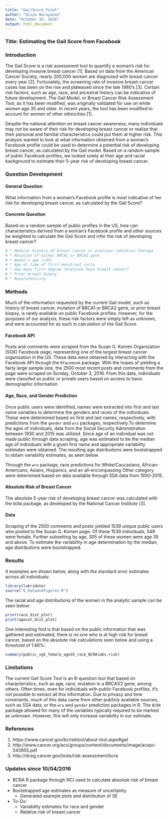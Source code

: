 ```yaml
---
title: "GailScore_Final"
author: "Divya Narayanan"
date: "October 10, 2016"
output: html_document
---
```


### Title: Estimating the Gail Score from Facebook 

### Introduction

The Gail Score is a risk assessment tool to quantify a woman's risk for developing invasive breast cancer [1]. Based on data from the American Cancer Society, nearly 200,000 women are diagnosed with breast cancer every year [2]. Fortunately, the screening rate of invasive breast cancer cases has been on the rise and plateaued since the late 1980's [3]. Certain risk factors, such as age, race, and ancestral history can be indicative of future development. The Gail Model, or Breast Cancer Risk Assessment Tool, as it has been modified, was originally validated for use on white women age 35 and older. In recent years, the tool has been modified to account for women of other ethnicities [1].

Despite the national attention on breast cancer awareness, many individuals may not be aware of their risk for developing breast cancer or realize that their personal and familial characteristics could put them at higher risk. This analysis wanted to look at what information obtained from a woman's Facebook profile could be used to determine a potential risk of developing breast cancer, as calculated by the Gail model. Based on a random sample of public Facebook profiles, we looked solely at their age and racial background to estimate their 5-year risk of developing breast cancer. 

### Question Development
#### General Question

What information from a woman's Facebook profile is most indicative of her risk for developing breast cancer, as calculated by the Gail Score? 

#### Concrete Question  

Based on a random sample of public profiles in the US, how can characteristics derived from a woman's Facebook profile and other sources be weighted to calculate the Gail Score and infer the risk of developing breast cancer? 

```r
# * Medical history of breast cancer or previous radiation therapy
# * Mutation of either BRCA1 or BRCA2 gene
# * Woman's age (>35)
# * Age at time of first menstrual cycle
# * How many first-degree relatives have breast cancer?
# * Prior breast biopsy
# * Race/ethnicity
```

### Methods

Much of the information requested by the current Gail model, such as history of breast cancer, mutation of BRCA1 or BRCA2 gene, or prior breast biopsy, is rarely available on public Facebook profiles. However, for the purposes of our analysis, these risk factors were simply left as unknown, and were accounted for as such in calculation of the Gail Score. 

#### Facebook API 

Posts and comments were scraped from the Susan G. Komen Organization (SGK) Facebook page, representing one of the largest breast cancer organization in the US. These data were obtained by interacting with the Facebook API through the `Rfacebook` package. With the hopes of yielding a fairly large sample size, the 2500 most recent posts and comments from the page were scraped on Sunday, October 3, 2016. From this data, individuals were classifed as public or private users based on access to basic demographic information. 

#### Age, Race, and Gender Prediction 
Once public users were identified, names were extracted into first and last name variables to determine the genders and races of the individuals. These were determined based on first and last names, respectively, with predictions from the `gender` and `wru` packages, respectively.To determine the ages of individuals, data from the Social Security Administration between 1930 and 2015 was utilized. Since age of an individual was not made public through data scraping, age was estimated to be the median age of individuals with a given first name and appropriate variability estimates were obtained. The resulting age distributions were bootstrapped to obtain variability estimates, as seen below. 

Through the `wru` package, race predictions for White/Caucasians, African-Americans, Asians, Hispanics, and an all-encompassing Other category were determined based on data available through SSA data from 1930-2015. 

#### Absolute Risk of Breast Cancer
The absolute 5-year risk of developing breast cancer was calculated with the `BCRA` package, as developed by the National Cancer Institute [3]. 

#### Data

Scraping of the 2500 comments and posts yielded 1539 unique public users who posted to the Susan G. Komen page. Of these 1539 individuals, 549 were female. Further subsetting by age, 305 of these women were age 35 and above. To estimate the variability in age determination by the median, age distributions were bootstrapped. 

### Results 
4 examples are shown below, along with the standard error estimates across all individuals: 

```r
library(lubridate)
source("6_DataandFigures.R")
```

The racial and age distributions of the women in the analytic sample can be seen below: 

```r
print(race_dist_plot)
print(agecat_dist_plot)
```

One interesting find is that based on the public information that was gathered and estimated, there is no one who is at high risk for breast cancer, based on the absolute risk calculations seen below and using a threshold of 1.66%: 

```r
summary(public_sgk_female_age35_race_BCRA$abs.risk)
```

### Limitations
The current Gail Score Tool is an 8-question tool that based on characteristics, such as age, race, mutation in a BRCA1/2 gene, among others. Often times, even for individuals with public Facebook profiles, it's not possible to extract all this information. Due to privacy and time constraints, much of this data came from other publicly available sources, such as SSA data, or the `wru` and `gender` prediction packages in R. The `BCRA` package allowed for many of the variables typically required to be marked as unknown. However, this will only increase variability in our estimate.   

### References 
1. https://www.cancer.gov/bcrisktool/about-tool.aspx#gail
2. http://www.cancer.org/acs/groups/content/documents/image/acspc-043955.pdf
3. http://dceg.cancer.gov/tools/risk-assessment/bcra

### Updates since 10/04/2016
* BCRA R package through NCI used to calculate absolute risk of breast cancer 
* Bootstrapped age estimates as measure of uncertainty 
    + Generated example plots and distribution of SE
* To-Do: 
    + Variability estimates for race and gender
    + Relative risk of breast cancer 